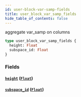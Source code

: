 ```yaml
---
id: user-block-var-samp-fields
title: user_block_var_samp_fields
hide_table_of_contents: false
---
```


aggregate var_samp on columns

```graphql
type user_block_var_samp_fields {
  height: Float
  subspace_id: Float
}
```

### Fields

#### [`height`](#) ([`Float`](/07-graphql/scalars/float))

#### [`subspace_id`](#) ([`Float`](/07-graphql/scalars/float))
